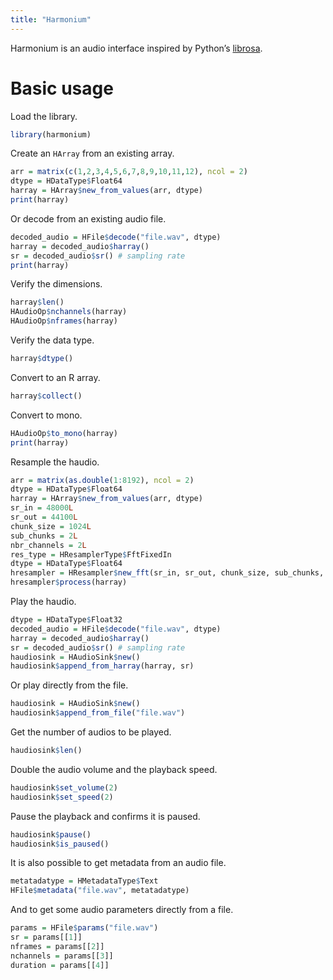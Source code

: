 ```yaml
---
title: "Harmonium"
---
```


Harmonium is an audio interface inspired by Python's [librosa](https://github.com/librosa/librosa). \

# Basic usage

Load the library.
```r
library(harmonium)
```

Create an `HArray` from an existing array.
```r
arr = matrix(c(1,2,3,4,5,6,7,8,9,10,11,12), ncol = 2)
dtype = HDataType$Float64
harray = HArray$new_from_values(arr, dtype)
print(harray)
```

Or decode from an existing audio file.
```r
decoded_audio = HFile$decode("file.wav", dtype)
harray = decoded_audio$harray()
sr = decoded_audio$sr() # sampling rate
print(harray)
```

Verify the dimensions.
```r
harray$len()
HAudioOp$nchannels(harray)
HAudioOp$nframes(harray)
```

Verify the data type.
```r
harray$dtype()
```

Convert to an R array.
```r
harray$collect()
```

Convert to mono.
```r
HAudioOp$to_mono(harray)
print(harray)
```

Resample the haudio.
```r
arr = matrix(as.double(1:8192), ncol = 2)
dtype = HDataType$Float64
harray = HArray$new_from_values(arr, dtype)
sr_in = 48000L
sr_out = 44100L
chunk_size = 1024L
sub_chunks = 2L
nbr_channels = 2L
res_type = HResamplerType$FftFixedIn
dtype = HDataType$Float64
hresampler = HResampler$new_fft(sr_in, sr_out, chunk_size, sub_chunks, nbr_channels, res_type, dtype)
hresampler$process(harray)
```

Play the haudio.
```r
dtype = HDataType$Float32
decoded_audio = HFile$decode("file.wav", dtype)
harray = decoded_audio$harray()
sr = decoded_audio$sr() # sampling rate
haudiosink = HAudioSink$new()
haudiosink$append_from_harray(harray, sr)
```

Or play directly from the file.
```r
haudiosink = HAudioSink$new()
haudiosink$append_from_file("file.wav")
```

Get the number of audios to be played.
```r
haudiosink$len()
```

Double the audio volume and the playback speed.
```r
haudiosink$set_volume(2)
haudiosink$set_speed(2)
```

Pause the playback and confirms it is paused.
```r
haudiosink$pause()
haudiosink$is_paused()
```

It is also possible to get metadata from an audio file.
```r
metatadatype = HMetadataType$Text
HFile$metadata("file.wav", metatadatype)
```

And to get some audio parameters directly from a file.
```r
params = HFile$params("file.wav")
sr = params[[1]]
nframes = params[[2]]
nchannels = params[[3]]
duration = params[[4]]
```
